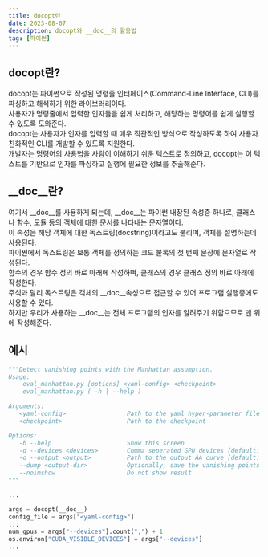 ```yaml
---
title: docopt란
date: 2023-08-07
description: docopt와 __doc__의 활용법
tag: [파이썬]
---  
```


## docopt란?  
docopt는 파이썬으로 작성된 명령줄 인터페이스(Command-Line Interface, CLI)를 파싱하고 해석하기 위한 라이브러리이다.  
사용자가 명령줄에서 입력한 인자들을 쉽게 처리하고, 해당하는 명령어를 쉽게 실행할 수 있도록 도와준다.  
docopt는 사용자가 인자를 입력할 때 매우 직관적인 방식으로 작성하도록 하여 사용자 친화적인 CLI를 개발할 수 있도록 지원한다.  
개발자는 명령어의 사용법을 사람이 이해하기 쉬운 텍스트로 정의하고, docopt는 이 텍스트를 기반으로 인자를 파싱하고 실행에 필요한 정보를 추출해준다.  


## __doc__란?  
여기서 __doc__를 사용하게 되는데, __doc__는 파이썬 내장된 속성중 하나로, 클래스나 함수, 모듈 등의 객체에 대한 문서를 나타내는 문자열이다.  
이 속성은 해당 객체에 대한 독스트링(docstring)이라고도 불리며, 객체를 설명하는데 사용된다.   
파이썬에서 독스트링은 보통 객체를 정의하는 코드 불록의 첫 번째 문장에 문자열로 작성된다.  
함수의 경우 함수 정의 바로 아래에 작성하며, 클래스의 경우 클래스 정의 바로 아래에 작성한다.  
주석과 달리 독스트링은 객체의 __doc__속성으로 접근할 수 있어 프로그램 실행중에도 사용할 수 있다.  
하지만 우리가 사용하는 __doc__는 전체 프로그램의 인자를 알려주기 위함으므로 맨 위에 작성해준다.  

## 예시  
```python
"""Detect vanishing points with the Manhattan assumption.
Usage:
    eval_manhattan.py [options] <yaml-config> <checkpoint>
    eval_manhattan.py ( -h | --help )

Arguments:
   <yaml-config>                 Path to the yaml hyper-parameter file
   <checkpoint>                  Path to the checkpoint

Options:
   -h --help                     Show this screen
   -d --devices <devices>        Comma seperated GPU devices [default: 0]
   -o --output <output>          Path to the output AA curve [default: error.npz]
   --dump <output-dir>           Optionally, save the vanishing points to npz format.
   --noimshow                    Do not show result
"""

...

args = docopt(__doc__)
config_file = args["<yaml-config>"]
...
num_gpus = args["--devices"].count(",") + 1
os.environ["CUDA_VISIBLE_DEVICES"] = args["--devices"]
...
```
